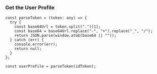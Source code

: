 ### Get the User Profile

```tsx
const parseToken = (token: any) => {
  try {
    const base64Url = token.split(".")[1];
    const base64 = base64Url.replace("-", "+").replace("_", "/");
    return JSON.parse(window.atob(base64 || ""));
  } catch (err) {
    console.error(err);
    return null;
  }
};

const userProfile = parseToken(idToken);
```
